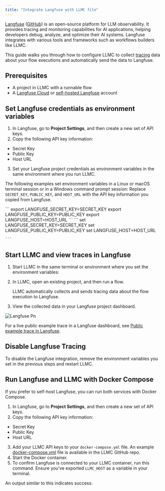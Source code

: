 ```yaml
---
title: "Integrate Langfuse with LLMC file"
---
```


[Langfuse](https://langfuse.com/) ([GitHub](https://github.com/langfuse/langfuse)) is an open-source platform for LLM observability. It provides tracing and monitoring capabilities for AI applications, helping developers debug, analyze, and optimize their AI systems. Langfuse integrates with various tools and frameworks such as workflows builders like LLMC.

This guide walks you through how to configure LLMC to collect [tracing](https://langfuse.com/docs/tracing) data about your flow executions and automatically send the data to Langfuse.

## **Prerequisites**[**​**](https://docs.langflow.org/integrations-langfuse#prerequisites)

- A project in LLMC with a runnable flow
- A [Langfuse Cloud](https://cloud.langfuse.com/) or [self-hosted Langfuse](https://langfuse.com/self-hosting) account

## **Set Langfuse credentials as environment variables**[**​**](https://docs.langflow.org/integrations-langfuse#set-langfuse-credentials-as-environment-variables)

1. In Langfuse, go to **Project Settings**, and then create a new set of API keys.
2. Copy the following API key information:

- Secret Key
- Public Key
- Host URL

3. Set your Langfuse project credentials as environment variables in the same environment where you run LLMC.

The following examples set environment variables in a Linux or macOS terminal session or in a Windows command prompt session: Replace `SECRET_KEY`, `PUBLIC_KEY`, and `HOST_URL` with the API key information you copied from Langfuse.

<Tabs>
  <Tab title="Linux or macOS">
    ```
    export LANGFUSE_SECRET_KEY=SECRET_KEY
    export LANGFUSE_PUBLIC_KEY=PUBLIC_KEY
    export LANGFUSE_HOST=HOST_URL
    ```
  </Tab>
  <Tab title="Windows">
    ```
    set LANGFUSE_SECRET_KEY=SECRET_KEY
    set LANGFUSE_PUBLIC_KEY=PUBLIC_KEY
    set LANGFUSE_HOST=HOST_URL
    
    ```
  </Tab>
</Tabs>

## **Start LLMC and view traces in Langfuse**[**​**](https://docs.langflow.org/integrations-langfuse#start-langflow-and-view-traces-in-langfuse)

1. Start LLMC in the same terminal or environment where you set the environment variables:
2. In LLMC, open an existing project, and then run a flow.

   LLMC automatically collects and sends tracing data about the flow execution to Langfuse.
3. View the collected data in your Langfuse project dashboard.

![Langfuse Pn](/images/langfuse.png)

For a live public example trace in a Langfuse dashboard, see [Public example trace in Langfuse](https://cloud.langfuse.com/project/cm0nywmaa005c3ol2msoisiho/traces/f016ae6d-4527-43f5-93ba-9d78388cd3d9?timestamp=2024-11-15T10%3A22%3A56.378Z&observation=c3680212-31f0-46e2-9310-add4352e4cc7).

## **Disable Langfuse Tracing**[**​**](https://docs.langflow.org/integrations-langfuse#disable-langfuse-tracing)

To disable the Langfuse integration, remove the environment variables you set in the previous steps and restart LLMC.

## **Run Langfuse and LLMC with Docker Compose**[**​**](https://docs.langflow.org/integrations-langfuse#run-langfuse-and-langflow-with-docker-compose)

If you prefer to self-host Langfuse, you can run both services with Docker Compose.

1. In Langfuse, go to **Project Settings**, and then create a new set of API keys.
2. Copy the following API key information:

- Secret Key
- Public Key
- Host URL

3. Add your LLMC API keys to your `docker-compose.yml` file. An example [docker-compose.yml](https://github.com/langflow-ai/langflow/blob/main/docker_example/docker-compose.yml) file is available in the LLMC GitHub repo.
4. Start the Docker container.
5. To confirm Langfuse is connected to your LLMC container, run this command. Ensure you've exported `LLMC_HOST` as a variable in your terminal.

An output similar to this indicates success: